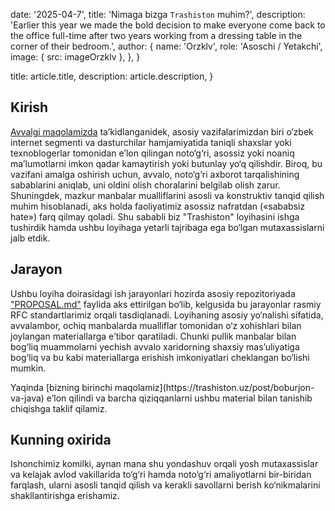 
  date: '2025-04-7',
  title: 'Nimaga bizga `Trashiston` muhim?',
  description:
    'Earlier this year we made the bold decision to make everyone come back to the office full-time after two years working from a dressing table in the corner of their bedroom.',
  author: {
    name: 'Orzklv',
    role: 'Asoschi / Yetakchi',
    image: { src: imageOrzklv },
  },
}

  title: article.title,
  description: article.description,
}

## Kirish

[Avvalgi maqolamizda](/blog/floss-for-all) ta’kidlanganidek, asosiy vazifalarimizdan biri o‘zbek internet segmenti va dasturchilar hamjamiyatida taniqli shaxslar yoki texnoblogerlar tomonidan e’lon qilingan noto‘g‘ri, asossiz yoki noaniq ma’lumotlarni imkon qadar kamaytirish yoki butunlay yo‘q qilishdir. Biroq, bu vazifani amalga oshirish uchun, avvalo, noto‘g‘ri axborot tarqalishining sabablarini aniqlab, uni oldini olish choralarini belgilab olish zarur. Shuningdek, mazkur manbalar mualliflarini asosli va konstruktiv tanqid qilish muhim hisoblanadi, aks holda faoliyatimiz asossiz nafratdan («sababsiz hate») farq qilmay qoladi. Shu sababli biz "Trashiston" loyihasini ishga tushirdik hamda ushbu loyihaga yetarli tajribaga ega bo‘lgan mutaxassislarni jalb etdik.

## Jarayon

Ushbu loyiha doirasidagi ish jarayonlari hozirda asosiy repozitoriyada ["PROPOSAL.md"](https://github.com/floss-uz/trash/blob/main/PROPOSAL.md) faylida aks ettirilgan bo‘lib, kelgusida bu jarayonlar rasmiy RFC standartlarimiz orqali tasdiqlanadi. Loyihaning asosiy yo‘nalishi sifatida, avvalambor, ochiq manbalarda mualliflar tomonidan o‘z xohishlari bilan joylangan materiallarga e’tibor qaratiladi. Chunki pullik manbalar bilan bog‘liq muammolarni yechish avvalo xaridorning shaxsiy mas’uliyatiga bog‘liq va bu kabi materiallarga erishish imkoniyatlari cheklangan bo‘lishi mumkin.

<TopTip>
  Yaqinda [bizning birinchi
  maqolamiz](https://trashiston.uz/post/boburjon-va-java) e’lon qilindi va
  barcha qiziqqanlarni ushbu material bilan tanishib chiqishga taklif qilamiz.
</TopTip>

## Kunning oxirida

Ishonchimiz komilki, aynan mana shu yondashuv orqali yosh mutaxassislar va kelajak avlod vakillarida to‘g‘ri hamda noto‘g‘ri amaliyotlarni bir-biridan farqlash, ularni asosli tanqid qilish va kerakli savollarni berish ko‘nikmalarini shakllantirishga erishamiz.
